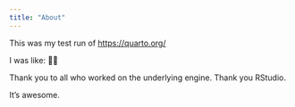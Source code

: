 ```yaml
---
title: "About"
---
```


This was my test run of <https://quarto.org/>

I was like: 🤯🤓

Thank you to all who worked on the underlying engine. Thank you RStudio.

It's awesome. 
